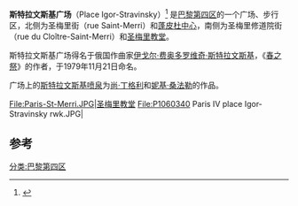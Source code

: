 {{Paris_streetbox
| arr_num=4 
| streetname=斯特拉文斯基广场 
| x=48.85944
| y=2.35139
| paris_map=[[Image:paris_plan_wee_green_jms.jpg|Image:paris plan wee green jms.jpg]] 
| arr1=巴黎第四区
| begins=
| ends=
| length=81
| width=35
| creation=
| denomination=[[1979年|1979年]]
| area_map=
| caption=
}}
'''斯特拉文斯基广场'''（Place Igor-Stravinsky）<ref>{{Cite web |url=http://www.v2asp.paris.fr/commun/v2asp/v2/nomenclature_voies/Voieactu/4608.nom.htm |title=Site du service de la voirie de la Mairie de Paris |accessdate=2017-03-11 |archive-date=2016-03-03 |archive-url=https://web.archive.org/web/20160303193246/http://www.v2asp.paris.fr/commun/v2asp/v2/nomenclature_voies/Voieactu/4608.nom.htm |dead-url=yes }}</ref> 是[[巴黎第四区|巴黎第四区]]的一个广场、步行区，北侧为圣梅里街（rue Saint-Merri）和[[蓬皮杜中心|蓬皮杜中心]]，南侧为圣梅里修道院街（rue du Cloître-Saint-Merri）和[[圣梅里教堂|圣梅里教堂]]。

斯特拉文斯基广场得名于俄国作曲家[[伊戈尔·费奥多罗维奇·斯特拉文斯基|伊戈尔·费奥多罗维奇·斯特拉文斯基]]，《[[春之祭|春之祭]]》的作者，于1979年11月21日命名。

广场上的[[斯特拉文斯基喷泉|斯特拉文斯基喷泉]]为[[尚·丁格利|尚·丁格利]]和[[妮基·桑法勒|妮基·桑法勒]]的作品。 
<gallery>
File:Paris-St-Merri.JPG|[[圣梅里教堂|圣梅里教堂]]
File:P1060340 Paris IV place Igor-Stravinsky rwk.JPG|
</gallery>

== 参考 == 
{{reflist}}
[[分类:巴黎第四区|分类:巴黎第四区]]